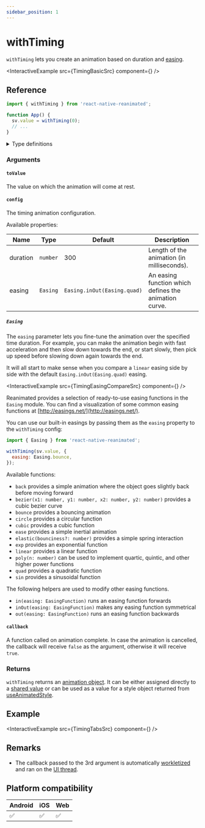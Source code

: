 ```yaml
---
sidebar_position: 1
---
```


# withTiming

`withTiming` lets you create an animation based on duration and [easing](https://easings.net/).


<InteractiveExample src={TimingBasicSrc} component={<TimingBasic />} />

## Reference

```javascript
import { withTiming } from 'react-native-reanimated';

function App() {
  sv.value = withTiming(0);
  // ...
}
```

<details>
<summary>Type definitions</summary>

```typescript
type AnimatableValue = number | string | number[];

interface WithTimingConfig {
  duration?: number;
  easing?: EasingFunction;
}

function withTiming<T extends AnimatableValue>(
  toValue: T,
  config?: WithTimingConfig,
  callback?: (finished?: boolean, current?: AnimatableValue) => void
): T;
```

</details>

### Arguments

#### `toValue`

The value on which the animation will come at rest.

#### `config` <Optional />

The timing animation configuration.


<InteractivePlayground usePlayground={useTimingPlayground} />

Available properties:

| Name                  | Type     | Default                     | Description                                           |
| --------------------- | -------- | --------------------------- | ----------------------------------------------------- |
| duration <Optional /> | `number` | 300                         | Length of the animation (in milliseconds).            |
| easing <Optional />   | `Easing` | `Easing.inOut(Easing.quad)` | An easing function which defines the animation curve. |

##### `Easing`

The `easing` parameter lets you fine-tune the animation over the specified time duration. For example, you can make the animation begin with fast acceleration and then slow down towards the end, or start slowly, then pick up speed before slowing down again towards the end.

It will all start to make sense when you compare a `linear` easing side by side with the default `Easing.inOut(Easing.quad)` easing.


<InteractiveExample
  src={TimingEasingCompareSrc}
  component={<TimingEasingCompare />}
/>

Reanimated provides a selection of ready-to-use easing functions in the `Easing` module. You can find a visualization of some common easing functions at [http://easings.net/](http://easings.net/).

You can use our built-in easings by passing them as the `easing` property to the `withTiming` config:

```javascript
import { Easing } from 'react-native-reanimated';

withTiming(sv.value, {
  easing: Easing.bounce,
});
```

Available functions:

- `back` provides a simple animation where the object goes slightly back before moving forward
- `bezier(x1: number, y1: number, x2: number, y2: number)` provides a cubic bezier curve
- `bounce` provides a bouncing animation
- `circle` provides a circular function
- `cubic` provides a cubic function
- `ease` provides a simple inertial animation
- `elastic(bounciness?: number)` provides a simple spring interaction
- `exp` provides an exponential function
- `linear` provides a linear function
- `poly(n: number)` can be used to implement quartic, quintic, and other higher power functions
- `quad` provides a quadratic function
- `sin` provides a sinusoidal function

The following helpers are used to modify other easing functions.

- `in(easing: EasingFunction)` runs an easing function forwards
- `inOut(easing: EasingFunction)` makes any easing function symmetrical
- `out(easing: EasingFunction)` runs an easing function backwards

#### `callback` <Optional />

A function called on animation complete. In case the animation is cancelled, the callback will receive `false` as the argument, otherwise it will receive `true`.

### Returns

`withTiming` returns an [animation object](/docs/fundamentals/glossary#animation-object). It can be either assigned directly to a [shared value](/docs/fundamentals/glossary#shared-value) or can be used as a value for a style object returned from [useAnimatedStyle](docs/core/useAnimatedStyle).

## Example


<InteractiveExample src={TimingTabsSrc} component={<TimingTabs />} />

## Remarks

- The callback passed to the 3rd argument is automatically [workletized](/docs/fundamentals/glossary#to-workletize) and ran on the [UI thread](/docs/fundamentals/glossary#ui-thread).

## Platform compatibility

<div className="compatibility">

| Android | iOS | Web |
| ------- | --- | --- |
| ✅      | ✅  | ✅  |

</div>
